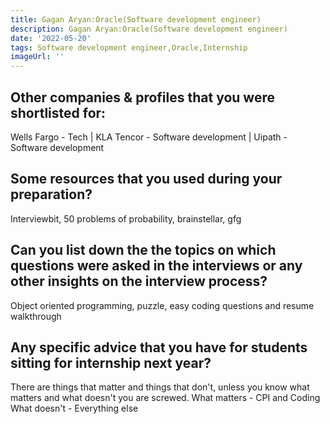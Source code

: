 ```yaml
---
title: Gagan Aryan:Oracle(Software development engineer)
description: Gagan Aryan:Oracle(Software development engineer)
date: '2022-05-20'
tags: Software development engineer,Oracle,Internship
imageUrl: ''
---
```


## Other companies & profiles that you were shortlisted for:
Wells Fargo - Tech | KLA Tencor - Software development | Uipath - Software development

## Some resources that you used during your preparation?
Interviewbit, 50 problems of probability, brainstellar, gfg

## Can you list down the the topics on which questions were asked in the interviews or any other insights on the interview process?
Object oriented programming, puzzle, easy coding questions and resume walkthrough
## Any specific advice that you have for students sitting for internship next year?
There are things that matter and things that don't, unless you know what matters and what doesn't you are screwed. 
What matters - CPI and Coding 
What doesn't - Everything else 

